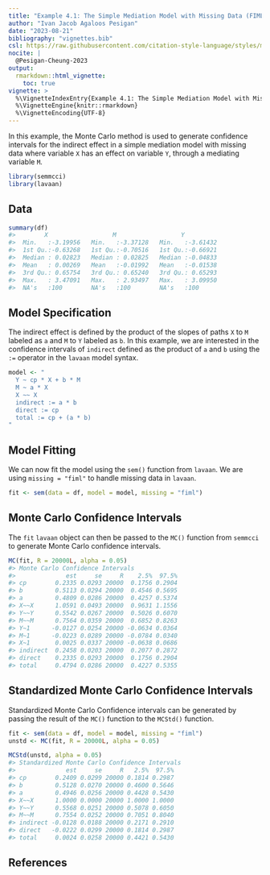 ```yaml
---
title: "Example 4.1: The Simple Mediation Model with Missing Data (FIML)"
author: "Ivan Jacob Agaloos Pesigan"
date: "2023-08-21"
bibliography: "vignettes.bib"
csl: https://raw.githubusercontent.com/citation-style-language/styles/master/apa.csl
nocite: |
  @Pesigan-Cheung-2023
output:
  rmarkdown::html_vignette:
    toc: true
vignette: >
  %\VignetteIndexEntry{Example 4.1: The Simple Mediation Model with Missing Data (FIML)}
  %\VignetteEngine{knitr::rmarkdown}
  %\VignetteEncoding{UTF-8}
---
```


<!-- vignettes/example-4-1-simple-miss-fiml.Rmd is generated from .setup/vignettes/example-4-1-simple-miss-fiml.Rmd.orig. Please edit that file -->





In this example,
the Monte Carlo method is used to generate confidence intervals
for the indirect effect in a simple mediation model with missing data
where
variable `X` has an effect on variable `Y`,
through a mediating variable `M`.


```r
library(semmcci)
library(lavaan)
```

## Data




```r
summary(df)
#>        X                  M                  Y           
#>  Min.   :-3.19956   Min.   :-3.37128   Min.   :-3.61432  
#>  1st Qu.:-0.63268   1st Qu.:-0.70516   1st Qu.:-0.66921  
#>  Median : 0.02823   Median : 0.02825   Median :-0.04833  
#>  Mean   : 0.00269   Mean   :-0.01992   Mean   :-0.01538  
#>  3rd Qu.: 0.65754   3rd Qu.: 0.65240   3rd Qu.: 0.65293  
#>  Max.   : 3.47091   Max.   : 2.93497   Max.   : 3.09950  
#>  NA's   :100        NA's   :100        NA's   :100
```

## Model Specification

The indirect effect is defined by the product of the slopes
of paths `X` to `M` labeled as `a` and `M` to `Y` labeled as `b`.
In this example, we are interested in the confidence intervals of `indirect`
defined as the product of `a` and `b` using the `:=` operator
in the `lavaan` model syntax.


```r
model <- "
  Y ~ cp * X + b * M
  M ~ a * X
  X ~~ X
  indirect := a * b
  direct := cp
  total := cp + (a * b)
"
```

## Model Fitting

We can now fit the model using the `sem()` function from `lavaan`.
We are using `missing = "fiml"` to handle missing data in `lavaan`.


```r
fit <- sem(data = df, model = model, missing = "fiml")
```

## Monte Carlo Confidence Intervals

The `fit` `lavaan` object can then be passed to the `MC()` function from `semmcci`
to generate Monte Carlo confidence intervals.


```r
MC(fit, R = 20000L, alpha = 0.05)
#> Monte Carlo Confidence Intervals
#>              est     se     R    2.5%  97.5%
#> cp        0.2335 0.0293 20000  0.1756 0.2904
#> b         0.5113 0.0294 20000  0.4546 0.5695
#> a         0.4809 0.0286 20000  0.4257 0.5374
#> X~~X      1.0591 0.0493 20000  0.9631 1.1556
#> Y~~Y      0.5542 0.0267 20000  0.5026 0.6070
#> M~~M      0.7564 0.0359 20000  0.6852 0.8263
#> Y~1      -0.0127 0.0254 20000 -0.0634 0.0364
#> M~1      -0.0223 0.0289 20000 -0.0784 0.0340
#> X~1       0.0025 0.0337 20000 -0.0638 0.0686
#> indirect  0.2458 0.0203 20000  0.2077 0.2872
#> direct    0.2335 0.0293 20000  0.1756 0.2904
#> total     0.4794 0.0286 20000  0.4227 0.5355
```

## Standardized Monte Carlo Confidence Intervals

Standardized Monte Carlo Confidence intervals can be generated by passing the result of the `MC()` function to the `MCStd()` function.


```r
fit <- sem(data = df, model = model, missing = "fiml")
unstd <- MC(fit, R = 20000L, alpha = 0.05)
```


```r
MCStd(unstd, alpha = 0.05)
#> Standardized Monte Carlo Confidence Intervals
#>              est     se     R   2.5%  97.5%
#> cp        0.2409 0.0299 20000 0.1814 0.2987
#> b         0.5128 0.0270 20000 0.4600 0.5646
#> a         0.4946 0.0256 20000 0.4428 0.5430
#> X~~X      1.0000 0.0000 20000 1.0000 1.0000
#> Y~~Y      0.5568 0.0251 20000 0.5078 0.6050
#> M~~M      0.7554 0.0252 20000 0.7051 0.8040
#> indirect -0.0128 0.0188 20000 0.2171 0.2910
#> direct   -0.0222 0.0299 20000 0.1814 0.2987
#> total     0.0024 0.0258 20000 0.4421 0.5430
```

## References
